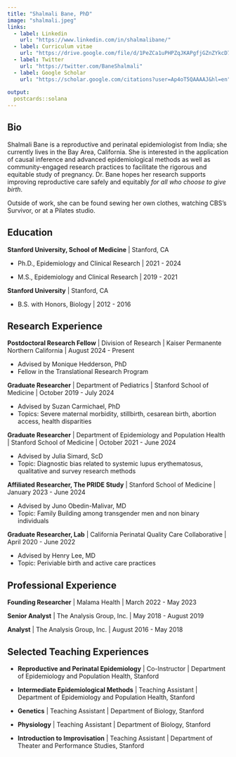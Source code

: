 ```yaml
---
title: "Shalmali Bane, PhD"
image: "shalmali.jpeg"
links:
  - label: Linkedin
    url: "https://www.linkedin.com/in/shalmalibane/"
  - label: Curriculum vitae
    url: "https://drive.google.com/file/d/1PeZCa1uPHPZqJKAPgfjGZnZYkcD7CN_1/view?usp=sharing"
  - label: Twitter
    url: "https://twitter.com/BaneShalmali"
  - label: Google Scholar
    url: "https://scholar.google.com/citations?user=Ap4oT5QAAAAJ&hl=en"
    
output:
  postcards::solana
---
```

 
## Bio

Shalmali Bane is a reproductive and perinatal epidemiologist from India; she currently lives in the Bay Area, California. She is interested in the application of causal inference and advanced epidemiological methods as well as community-engaged research practices to facilitate the rigorous and equitable study of pregnancy. Dr. Bane hopes her research supports improving reproductive care safely and equitably *for all who choose to give birth*.

Outside of work, she can be found sewing her own clothes, watching CBS's Survivor, or at a Pilates studio. 

## Education

**Stanford University, School of Medicine** | Stanford, CA

 - Ph.D., Epidemiology and Clinical Research | 2021 - 2024

 - M.S., Epidemiology and Clinical Research | 2019 - 2021

**Stanford University** | Stanford, CA

 - B.S. with Honors, Biology | 2012 - 2016
 

## Research Experience 

**Postdoctoral Research Fellow** | Division of Research | Kaiser Permanente Northern California | August 2024 - Present

 - Advised by Monique Hedderson, PhD 
 - Fellow in the Translational Research Program 

**Graduate Researcher** | Department of Pediatrics | Stanford School of Medicine | October 2019 - July 2024

 - Advised by Suzan Carmichael, PhD 
 - Topics: Severe maternal morbidity, stillbirth, cesarean birth, abortion access, health disparities

**Graduate Researcher** | Department of Epidemiology and Population Health | Stanford School of Medicine | October 2021 - June 2024

 - Advised by Julia Simard, ScD
 - Topic: Diagnostic bias related to systemic lupus erythematosus, qualitative and survey research methods 

 **Affiliated Researcher, The PRIDE Study** | Stanford School of Medicine | January 2023 - June 2024

 - Advised by Juno Obedin-Malivar, MD 
 - Topic: Family Building among transgender men and non binary individuals
 
 **Graduate Researcher, Lab** | California Perinatal Quality Care Collaborative | April 2020 - June 2022

 - Advised by Henry Lee, MD 
 - Topic: Periviable birth and active care practices 



## Professional Experience

**Founding Researcher** | Malama Health | March 2022 - May 2023

**Senior Analyst** | The Analysis Group, Inc. | May 2018 - August 2019

**Analyst** | The Analysis Group, Inc. | August 2016 - May 2018



## Selected Teaching Experiences

- **Reproductive and Perinatal Epidemiology** | Co-Instructor | Department of Epidemiology and Population Health, Stanford

- **Intermediate Epidemiological Methods** | Teaching Assistant | Department of Epidemiology and Population Health, Stanford 

- **Genetics** | Teaching Assistant | Department of Biology, Stanford 

- **Physiology** | Teaching Assistant | Department of Biology, Stanford 

- **Introduction to Improvisation** | Teaching Assistant | Department of Theater and Performance Studies, Stanford 

